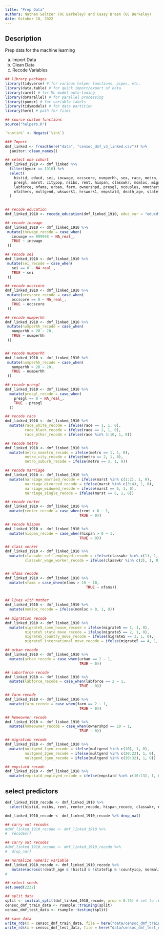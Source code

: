 ```yaml
---
title: "Prep Data"
authors: Nathan Seltzer (UC Berkeley) and Casey Breen (UC Berkeley)
date: October 10, 2022
---
```


## Description

Prep data for the machine learning 

(a) Import Data
(b) Clean Data
(c) Recode Variables 


```r
## library packages
library(tidyverse) # for various helper functions, pipes, etc.
library(data.table) # for quick import/export of data
library(caret) # for ML model auto-tuning
library(doParallel) # for parallel processing
library(ipumsr) # for variable labels
library(tidymodels) # for data partition
library(here) # path for files 

## source custom functions 
source("helpers.R")

`%notin%` <- Negate(`%in%`)

### Import
dmf_linked <- fread(here("data", "censoc_dmf_v3_linked.csv")) %>%
  janitor::clean_names()

## select one cohort
dmf_linked_1910 <- dmf_linked %>%
  filter(byear == 1910) %>%
  select(
    histid, educd, sei, incwage, occscore, numperhh, sex, race, metro,
    presgl, marst, citypop, nsibs, rent, hispan, classwkr, momloc, migrate5,
    labforce, nfams, urban, farm, ownershpd, presgl, ncouples, nmothers,
    nfathers, multgend, wkswork1, hrswork1, empstatd, death_age, statefip, countyicp
  )
 
```



```r
## recode education  
dmf_linked_1910 <- recode_education(dmf_linked_1910, educ_var = "educd")

## recode incwage 
dmf_linked_1910 <- dmf_linked_1910 %>% 
 mutate(incwage_recode = case_when(
   incwage == 999998 ~ NA_real_,
   TRUE ~ incwage
 ))

## recode sei  
dmf_linked_1910 <- dmf_linked_1910 %>% 
 mutate(sei_recode = case_when(
   sei == 0 ~ NA_real_,
   TRUE ~ sei
 ))

## recode occscore   
dmf_linked_1910 <- dmf_linked_1910 %>% 
 mutate(occscore_recode = case_when(
   occscore == 0 ~ NA_real_,
   TRUE ~ occscore
 ))

## recode numperhh
dmf_linked_1910 <- dmf_linked_1910 %>% 
 mutate(numperhh_recode = case_when(
   numperhh > 20 ~ 20,
   TRUE ~ numperhh
 ))


## recode numperhh
dmf_linked_1910 <- dmf_linked_1910 %>% 
 mutate(numperhh_recode = case_when(
   numperhh > 20 ~ 20,
   TRUE ~ numperhh
 ))

## recode presgl 
dmf_linked_1910 <- dmf_linked_1910 %>% 
  mutate(presgl_recode = case_when(
    presgl == 0 ~ NA_real_,
    TRUE ~ presgl
  ))

## recode race 
dmf_linked_1910 <- dmf_linked_1910 %>% 
  mutate(race_white_recode = ifelse(race == 1, 1, 0),
         race_black_recode = ifelse(race == 2, 1, 0),
         race_other_recode = ifelse(race %in% 3:10, 1, 0))

## recode metro 
dmf_linked_1910 <- dmf_linked_1910 %>% 
  mutate(metro_nometro_recode = ifelse(metro == 1, 1, 0),
         metro_city_recode = ifelse(metro == 2, 1, 0),
         metro_suburb_recode = ifelse(metro == 3, 1, 0))

## recode marriage 
dmf_linked_1910 <- dmf_linked_1910 %>%  
  mutate(marriage_married_recode = ifelse(marst %in% c(1:2), 1, 0),
         marriage_divorced_recode = ifelse(marst %in% c(3:4), 1, 0),
         marriage_widowed_recode = ifelse(marst == 5, 1, 0),
         marriage_single_recode = ifelse(marst == 6, 1, 0))

## recode renter 
dmf_linked_1910 <- dmf_linked_1910 %>% 
  mutate(renter_recode = case_when(rent > 0 ~ 1,
                                  TRUE ~ 0))

## recode hispan 
dmf_linked_1910 <- dmf_linked_1910 %>% 
  mutate(hispan_recode = case_when(hispan > 0 ~ 1,
                                  TRUE ~ 0))

## class worker 
dmf_linked_1910 <- dmf_linked_1910 %>%  
  mutate(classwkr_self_employed_recode = ifelse(classwkr %in% c(1), 1, 0),
         classwkr_wage_worker_recode = ifelse(classwkr %in% c(2), 1, 0))


## nfams recode 
dmf_linked_1910 <- dmf_linked_1910 %>%  
  mutate(nfams = case_when(nfams > 10 ~ 10,
                                     TRUE ~ nfams))


## lives with mother 
dmf_linked_1910 <- dmf_linked_1910 %>%  
  mutate(momloc_recode = ifelse(momloc > 0, 1, 0))
  
## migration recode 
dmf_linked_1910 <- dmf_linked_1910 %>%  
  mutate(migrate5_same_house_recode = ifelse(migrate5 == 1, 1, 0),
         migrate5_state_move_recode = ifelse(migrate5 == 2, 1, 0),
         migrate5_country_move_recode = ifelse(migrate5 == 3, 1, 0),
         migrate5_international_move_recode = ifelse(migrate5 == 4, 1, 0))

## urban recode 
dmf_linked_1910 <- dmf_linked_1910 %>%  
  mutate(urban_recode = case_when(urban == 2 ~ 1,
                                  TRUE ~ 0))

## laborforce recode 
dmf_linked_1910 <- dmf_linked_1910 %>%  
  mutate(labforce_recode = case_when(labforce == 2 ~ 1,
                                  TRUE ~ 0))

## farm recode 
dmf_linked_1910 <- dmf_linked_1910 %>%  
  mutate(farm_recode = case_when(farm == 2 ~ 1,
                                  TRUE ~ 0))

## homeowner recode 
dmf_linked_1910 <- dmf_linked_1910 %>%  
  mutate(homeowner_recode = case_when(ownershpd == 10 ~ 1,
                                  TRUE ~ 0))

## migration recode 
dmf_linked_1910 <- dmf_linked_1910 %>%  
  mutate(multgend_1gen_recode = ifelse(multgend %in% c(10), 1, 0),
         multgend_2gen_recode = ifelse(multgend %in% c(20:23), 1, 0),
         multgend_3gen_recode = ifelse(multgend %in% c(30:32), 1, 0))

## empstatd recode 
dmf_linked_1910 <- dmf_linked_1910 %>%  
  mutate(empstatd_employed_recode = ifelse(empstatd %in% c(10:13), 1, 0))
```


## select predictors 

```r
dmf_linked_1910_recode <- dmf_linked_1910 %>% 
  select(histid, nsibs, rent, renter_recode, hispan_recode, classwkr, nfams, nmothers, nfathers, ncouples, wkswork1, hrswork1, death_age, educ_yrs, incwage_recode, sei_recode, occscore_recode, numperhh_recode, presgl_recode, race_white_recode, race_black_recode, race_other_recode, metro_nometro_recode, metro_city_recode, metro_suburb_recode, marriage_married_recode, marriage_divorced_recode, marriage_widowed_recode, marriage_single_recode, classwkr_self_employed_recode, classwkr_wage_worker_recode, momloc_recode, migrate5_same_house_recode, migrate5_state_move_recode, migrate5_country_move_recode, migrate5_international_move_recode, urban_recode, labforce_recode, farm_recode, homeowner_recode, multgend_1gen_recode, multgend_2gen_recode, multgend_3gen_recode, empstatd_employed_recode,  statefip, countyicp) 
```


```r
dmf_linked_1910_recode <- dmf_linked_1910_recode %>% drop_na()
```




```r
## carry out recodes
#dmf_linked_1910_recode <- dmf_linked_1910 %>% 
#  recodes()

## carry out recodes
#dmf_linked_1910_recode <- dmf_linked_1910_recode %>% 
#  drop_na()

## normalize numeric variable 
dmf_linked_1910_recode <- dmf_linked_1910_recode %>%
   mutate(across(!death_age & !histid & !statefip & !countyicp, normalize))
#   

## select seeds
set.seed(2232)

## split data
split <- initial_split(dmf_linked_1910_recode, prop = 0.75) # set to .6
censoc_dmf_train_data <- rsample::training(split)
censoc_dmf_test_data <- rsample::testing(split)
```


```r
## save data
write_rds(x = censoc_dmf_train_data, file = here("data/censoc_dmf_train_data_new.rds"))
write_rds(x = censoc_dmf_test_data, file = here("data/censoc_dmf_test_data_new.rds"))

```
